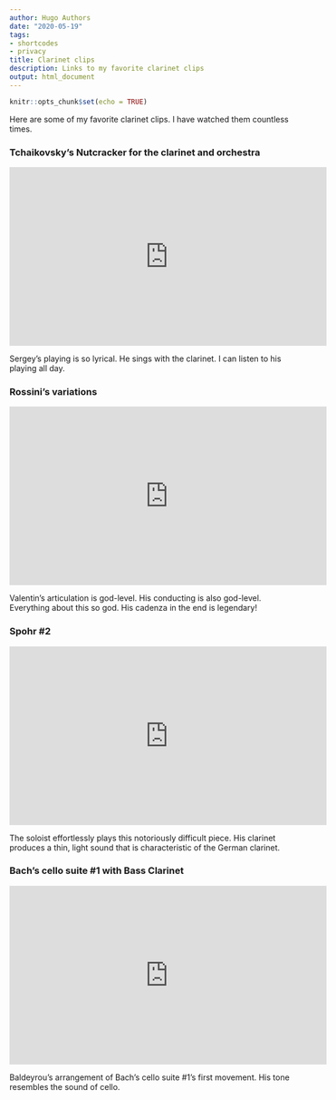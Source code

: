 ```yaml
---
author: Hugo Authors
date: "2020-05-19"
tags:
- shortcodes
- privacy
title: Clarinet clips
description: Links to my favorite clarinet clips
output: html_document 
---
```


```r
knitr::opts_chunk$set(echo = TRUE)
```

Here are some of my favorite clarinet clips. I have watched them countless times.

### Tchaikovsky's Nutcracker for the clarinet and orchestra

<iframe width="560" height="315" src="https://www.youtube.com/embed/b72d452U-II" frameborder="0" allowfullscreen></iframe>

Sergey's playing is so lyrical. He sings with the clarinet. I can listen to his playing all day. 

### Rossini's variations

<iframe width="560" height="315" src="https://www.youtube.com/embed/u1-YYv9ZQ5I" frameborder="0" allowfullscreen></iframe>

Valentin's articulation is god-level. His conducting is also god-level. Everything about this so god. His cadenza in the end is legendary! 


### Spohr #2 

<iframe width="560" height="315" src="https://www.youtube.com/embed/HMt6ZnprVpo" frameborder="0" allowfullscreen></iframe>

The soloist effortlessly plays this notoriously difficult piece. His clarinet produces a thin, light sound that is characteristic of the German clarinet.

### Bach's cello suite #1 with Bass Clarinet

<iframe width="560" height="315" src="https://www.youtube.com/embed/6oRvq1As_JM" frameborder="0" allow="accelerometer; autoplay; encrypted-media; gyroscope; picture-in-picture" allowfullscreen></iframe>

Baldeyrou's arrangement of Bach's cello suite #1's first movement. His tone resembles the sound of cello.